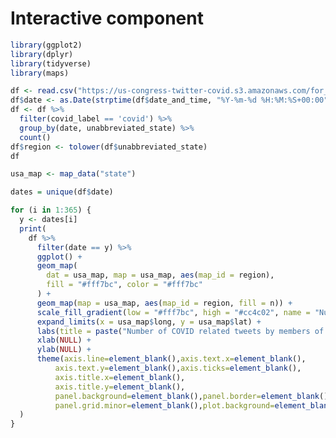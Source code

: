 # Interactive component


```r
library(ggplot2)
library(dplyr)
library(tidyverse)
library(maps)
```

```r
df <- read.csv("https://us-congress-twitter-covid.s3.amazonaws.com/for_interactive_plot.csv")
df$date <- as.Date(strptime(df$date_and_time, "%Y-%m-%d %H:%M:%S+00:00"))
df <- df %>%
  filter(covid_label == 'covid') %>%
  group_by(date, unabbreviated_state) %>%
  count()
df$region <- tolower(df$unabbreviated_state)
df
```

```r
usa_map <- map_data("state")

dates = unique(df$date)

for (i in 1:365) {
  y <- dates[i]
  print(
    df %>%
      filter(date == y) %>%
      ggplot() +
      geom_map(
        dat = usa_map, map = usa_map, aes(map_id = region),
        fill = "#fff7bc", color = "#fff7bc"
      ) +
      geom_map(map = usa_map, aes(map_id = region, fill = n)) +
      scale_fill_gradient(low = "#fff7bc", high = "#cc4c02", name = "Number of tweets", limits = c(0, max(df$n))) +
      expand_limits(x = usa_map$long, y = usa_map$lat) +
      labs(title = paste("Number of COVID related tweets by members of US Congress on ", y)) + 
      xlab(NULL) + 
      ylab(NULL) +
      theme(axis.line=element_blank(),axis.text.x=element_blank(),
          axis.text.y=element_blank(),axis.ticks=element_blank(),
          axis.title.x=element_blank(),
          axis.title.y=element_blank(),
          panel.background=element_blank(),panel.border=element_blank(),panel.grid.major=element_blank(),
          panel.grid.minor=element_blank(),plot.background=element_blank())
  )
}
```